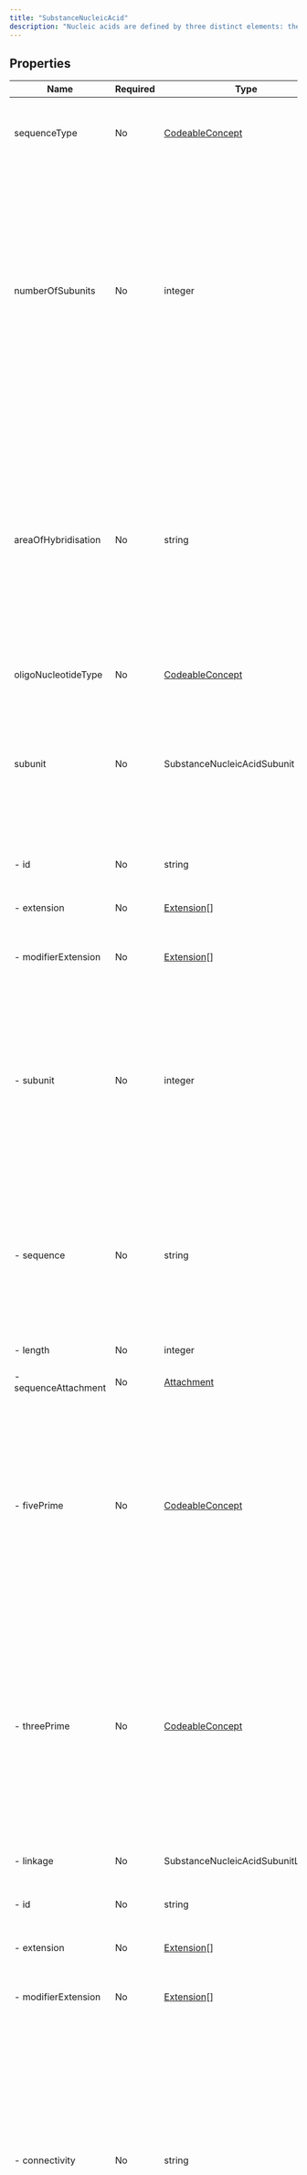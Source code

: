 ```yaml
---
title: "SubstanceNucleicAcid"
description: "Nucleic acids are defined by three distinct elements: the base, sugar and linkage. Individual substance/moiety IDs will be created for each of these elements. The nucleotide sequence will be always entered in the 5’-3’ direction."
---
```


## Properties

| Name                 | Required | Type                                                            | Description                                                                                                                                                                                                                                                                                                                                             |
| -------------------- | -------- | --------------------------------------------------------------- | ------------------------------------------------------------------------------------------------------------------------------------------------------------------------------------------------------------------------------------------------------------------------------------------------------------------------------------------------------- |
| sequenceType         | No       | [CodeableConcept](/medical-api/fhir/data-types/codeableconcept) | The type of the sequence shall be specified based on a controlled vocabulary                                                                                                                                                                                                                                                                            |
| numberOfSubunits     | No       | integer                                                         | The number of linear sequences of nucleotides linked through phosphodiester bonds shall be described. Subunits would be strands of nucleic acids that are tightly associated typically through Watson-Crick base pairing. NOTE: If not specified in the reference source, the assumption is that there is 1 subunit                                     |
| areaOfHybridisation  | No       | string                                                          | The area of hybridisation shall be described if applicable for double stranded RNA or DNA. The number associated with the subunit followed by the number associated to the residue shall be specified in increasing order. The underscore “” shall be used as separator as follows: “Subunitnumber Residue”                                             |
| oligoNucleotideType  | No       | [CodeableConcept](/medical-api/fhir/data-types/codeableconcept) | (TBC)                                                                                                                                                                                                                                                                                                                                                   |
| subunit              | No       | SubstanceNucleicAcidSubunit                                     | Subunits are listed in order of decreasing length; sequences of the same length will be ordered by molecular weight; subunits that have identical sequences will be repeated multiple times                                                                                                                                                             |
| - id                 | No       | string                                                          | Unique id for inter-element referencing                                                                                                                                                                                                                                                                                                                 |
| - extension          | No       | [Extension](/medical-api/fhir/data-types/extension)[]           | Additional content defined by implementations                                                                                                                                                                                                                                                                                                           |
| - modifierExtension  | No       | [Extension](/medical-api/fhir/data-types/extension)[]           | Extensions that cannot be ignored even if unrecognized                                                                                                                                                                                                                                                                                                  |
| - subunit            | No       | integer                                                         | Index of linear sequences of nucleic acids in order of decreasing length. Sequences of the same length will be ordered by molecular weight. Subunits that have identical sequences will be repeated and have sequential subscripts                                                                                                                      |
| - sequence           | No       | string                                                          | Actual nucleotide sequence notation from 5' to 3' end using standard single letter codes. In addition to the base sequence, sugar and type of phosphate or non-phosphate linkage should also be captured                                                                                                                                                |
| - length             | No       | integer                                                         | The length of the sequence shall be captured                                                                                                                                                                                                                                                                                                            |
| - sequenceAttachment | No       | [Attachment](/medical-api/fhir/data-types/attachment)           | (TBC)                                                                                                                                                                                                                                                                                                                                                   |
| - fivePrime          | No       | [CodeableConcept](/medical-api/fhir/data-types/codeableconcept) | The nucleotide present at the 5’ terminal shall be specified based on a controlled vocabulary. Since the sequence is represented from the 5' to the 3' end, the 5’ prime nucleotide is the letter at the first position in the sequence. A separate representation would be redundant                                                                   |
| - threePrime         | No       | [CodeableConcept](/medical-api/fhir/data-types/codeableconcept) | The nucleotide present at the 3’ terminal shall be specified based on a controlled vocabulary. Since the sequence is represented from the 5' to the 3' end, the 5’ prime nucleotide is the letter at the last position in the sequence. A separate representation would be redundant                                                                    |
| - linkage            | No       | SubstanceNucleicAcidSubunitLinkage                              | The linkages between sugar residues will also be captured                                                                                                                                                                                                                                                                                               |
| - id                 | No       | string                                                          | Unique id for inter-element referencing                                                                                                                                                                                                                                                                                                                 |
| - extension          | No       | [Extension](/medical-api/fhir/data-types/extension)[]           | Additional content defined by implementations                                                                                                                                                                                                                                                                                                           |
| - modifierExtension  | No       | [Extension](/medical-api/fhir/data-types/extension)[]           | Extensions that cannot be ignored even if unrecognized                                                                                                                                                                                                                                                                                                  |
| - connectivity       | No       | string                                                          | The entity that links the sugar residues together should also be captured for nearly all naturally occurring nucleic acid the linkage is a phosphate group. For many synthetic oligonucleotides phosphorothioate linkages are often seen. Linkage connectivity is assumed to be 3’-5’. If the linkage is either 3’-3’ or 5’-5’ this should be specified |
| - identifier         | No       | [Identifier](/medical-api/fhir/data-types/identifier)           | Each linkage will be registered as a fragment and have an ID                                                                                                                                                                                                                                                                                            |
| - name               | No       | string                                                          | Each linkage will be registered as a fragment and have at least one name. A single name shall be assigned to each linkage                                                                                                                                                                                                                               |
| - residueSite        | No       | string                                                          | Residues shall be captured as described in 5.3.6.8.3                                                                                                                                                                                                                                                                                                    |
| - sugar              | No       | SubstanceNucleicAcidSubunitSugar                                | 5.3.6.8.1 Sugar ID (Mandatory)                                                                                                                                                                                                                                                                                                                          |
| - id                 | No       | string                                                          | Unique id for inter-element referencing                                                                                                                                                                                                                                                                                                                 |
| - extension          | No       | [Extension](/medical-api/fhir/data-types/extension)[]           | Additional content defined by implementations                                                                                                                                                                                                                                                                                                           |
| - modifierExtension  | No       | [Extension](/medical-api/fhir/data-types/extension)[]           | Extensions that cannot be ignored even if unrecognized                                                                                                                                                                                                                                                                                                  |
| - identifier         | No       | [Identifier](/medical-api/fhir/data-types/identifier)           | The Substance ID of the sugar or sugar-like component that make up the nucleotide                                                                                                                                                                                                                                                                       |
| - name               | No       | string                                                          | The name of the sugar or sugar-like component that make up the nucleotide                                                                                                                                                                                                                                                                               |
| - residueSite        | No       | string                                                          | The residues that contain a given sugar will be captured. The order of given residues will be captured in the 5‘-3‘direction consistent with the base sequences listed above                                                                                                                                                                            |

## Search Parameters

None

## Inherited Properties

| Name              | Required | Type                                                  | Description                                            |
| ----------------- | -------- | ----------------------------------------------------- | ------------------------------------------------------ |
| id                | No       | string                                                | Logical id of this artifact                            |
| meta              | No       | [Meta](/medical-api/fhir/data-types/meta)             | Metadata about the resource                            |
| implicitRules     | No       | uri                                                   | A set of rules under which this content was created    |
| language          | No       | code                                                  | Language of the resource content                       |
| text              | No       | [Narrative](/medical-api/fhir/data-types/narrative)   | Text summary of the resource, for human interpretation |
| contained         | No       | Resource[]                                            | Contained, inline Resources                            |
| extension         | No       | [Extension](/medical-api/fhir/data-types/extension)[] | Additional content defined by implementations          |
| modifierExtension | No       | [Extension](/medical-api/fhir/data-types/extension)[] | Extensions that cannot be ignored                      |

To view the FHIR specification for this resource, see [SubstanceNucleicAcid](https://www.hl7.org/fhir/StructureDefinition/SubstanceNucleicAcid).
